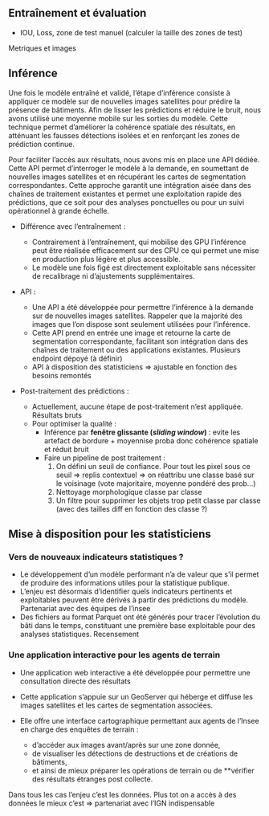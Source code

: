 
## Entraînement et évaluation <!--  Raya -->

- IOU, Loss, zone de test manuel (calculer la taille des zones de test)

Metriques et images



## Inférence 


Une fois le modèle entraîné et validé, l'étape d'inférence consiste à appliquer ce modèle sur de nouvelles images satellites pour prédire la présence de bâtiments. Afin de lisser les prédictions et réduire le bruit, nous avons utilisé une moyenne mobile sur les sorties du modèle. Cette technique permet d'améliorer la cohérence spatiale des résultats, en atténuant les fausses détections isolées et en renforçant les zones de prédiction continue.

Pour faciliter l'accès aux résultats, nous avons mis en place une API dédiée. Cette API permet d'interroger le modèle à la demande, en soumettant de nouvelles images satellites et en récupérant les cartes de segmentation correspondantes. Cette approche garantit une intégration aisée dans des chaînes de traitement existantes et permet une exploitation rapide des prédictions, que ce soit pour des analyses ponctuelles ou pour un suivi opérationnel à grande échelle.


- Différence avec l'entraînement :

  * Contrairement à l'entraînement, qui mobilise des GPU l’inférence peut être réalisée efficacement sur des CPU ce qui permet une mise en production plus légère et plus accessible.
  * Le modèle une fois figé est directement exploitable sans nécessiter de recalibrage ni d'ajustements supplémentaires.

- API :

  * Une API a été développée pour permettre l’inférence à la demande sur de nouvelles images satellites. Rappeler que la majorité des images que l'on dispose sont seulement utilisées pour l'inférence.
  * Cette API prend en entrée une image et retourne la carte de segmentation correspondante, facilitant son intégration dans des chaînes de traitement ou des applications existantes. Plusieurs endpoint dépoyé (à définir)
  * API à disposition des statisticiens => ajustable en fonction des besoins remontés

- Post-traitement des prédictions :

  * Actuellement, aucune étape de post-traitement n’est appliquée. Résultats bruts
  * Pour optimiser la qualité : 
    * Inférence par **fenêtre glissante (*sliding window*)** : evite les artefact de bordure + moyennise proba donc cohérence spatiale et réduit bruit
    * Faire un pipeline de post traitement : 
      1. On défini un seuil de confiance. Pour tout les pixel sous ce seuil => replis contextuel => on réattribu  une classe basé sur le voisinage (vote majoritaire, moyenne pondéré des prob...)
      2. Nettoyage morphologique classe par classe
      3. Un filtre pour supprimer les objets trop petit classe par classe (avec des tailles diff en fonction des classe ?)


## Mise à disposition pour les statisticiens <!-- Thomas -->

### Vers de nouveaux indicateurs statistiques ?

- Le développement d’un modèle performant n’a de valeur que s’il permet de produire des informations utiles pour la statistique publique.
- L’enjeu est désormais d’identifier quels indicateurs pertinents et exploitables peuvent être dérivés à partir des prédictions du modèle. Partenariat avec des équipes de l'insee
- Des fichiers au format Parquet ont été générés pour tracer l’évolution du bâti dans le temps, constituant une première base exploitable pour des analyses statistiques. Recensement

### Une application interactive pour les agents de terrain

- Une application web interactive a été développée pour permettre une consultation directe des résultats
- Cette application s’appuie sur un GeoServer qui héberge et diffuse les images satellites et les cartes de segmentation associées.
- Elle offre une interface cartographique permettant aux agents de l’Insee en charge des enquêtes de terrain :

  - d’accéder aux images avant/après sur une zone donnée,
  - de visualiser les détections de destructions et de créations de bâtiments,
  - et ainsi de mieux préparer les opérations de terrain ou de **vérifier des résultats étranges post collecte.


Dans tous les cas l'enjeu c'est les données. Plus tot on a accès à des données le mieux c'est => partenariat avec l'IGN indispensable